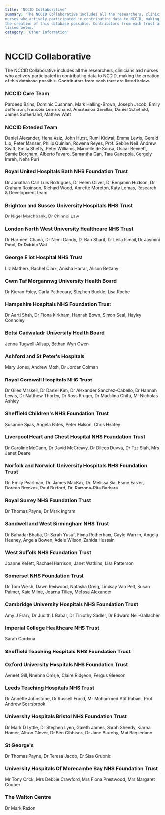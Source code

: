 ```yaml
---
title: 'NCCID Collaborative'
summary: 'The NCCID Collaborative includes all the researchers, clinicians and
nurses who actively participated in contributing data to NCCID, making
the creation of this database possible. Contributors from each trust are
listed below.'
category: 'Other Information'
---
```


# NCCID Collaborative
   
The NCCID Collaborative includes all the researchers, clinicians and
nurses who actively participated in contributing data to NCCID, making
the creation of this database possible. Contributors from each trust are
listed below.

### NCCID Core Team
Pardeep Bains, Dominic Cushnan, Mark Halling-Brown, Joseph Jacob, Emily Jefferson, Francois Lemarchand, Anastasios Sarellas, Daniel Schofield, James Sutherland, Mathew Watt

### NCCID Exteded Team
Daniel Alexander, Hena Aziz, John Hurst, Rumi Kidwai, Emma Lewis, Gerald Lip, Peter Manser, Philip Quinlan, Rowena Reyes, Prof. Sebire Neil, Andrew Swift, Smita Shetty, Peter Williams, Marcelle de Sousa, Oscar Bennett, Samie Dorgham, Alberto Favaro, Samantha Gan, Tara Ganepola, Gergely Imreh, Neha Puri

### Royal United Hospitals Bath NHS Foundation Trust
Dr Jonathan Carl Luis Rodrigues, Dr Helen Oliver, Dr Benjamin Hudson,
Dr Graham Robinson, Richard Wood, Annette Moreton, Katy Lomas,
Research & Development team

### Brighton and Sussex University Hospitals NHS Trust
Dr Nigel Marchbank, Dr Chinnoi Law

### London North West University Healthcare NHS Trust
Dr Harmeet Chana, Dr Nemi Gandy, Dr Ban Sharif, Dr Leila Ismail, Dr
Jaymini Patel, Dr Debbie Wai

### George Eliot Hospital NHS Trust
Liz Mathers, Rachel Clark, Anisha Harrar, Alison Bettany

### Cwm Taf Morgannwg University Health Board
Dr Kieran Foley, Carla Pothecary, Stephen Buckle, Lisa Roche

### Hampshire Hospitals NHS Foundation Trust
Dr Aarti Shah, Dr Fiona Kirkham, Hannah Bown, Simon Seal, Hayley
Connoley

### Betsi Cadwaladr University Health Board 
Jenna Tugwell-Allsup, Bethan Wyn Owen

### Ashford and St Peter's Hospitals
Mary Jones, Andrew Moth, Dr Jordan Colman

### Royal Cornwall Hospitals NHS Trust
Dr Giles Maskell, Dr Daniel Kim, Dr Alexander Sanchez-Cabello, Dr
Hannah Lewis, Dr Matthew Thorley, Dr Ross Kruger, Dr Madalina Chifu,
Mr Nicholas Ashley

### Sheffield Children's NHS Foundation Trust
Susanne Spas, Angela Bates, Peter Halson, Chris Heafey

### Liverpool Heart and Chest Hospital NHS Foundation Trust
Dr Caroline McCann, Dr David McCreavy, Dr Dileep Duvva, Dr Tze Siah,
Mrs Janet Deane

### Norfolk and Norwich University Hospitals NHS Foundation Trust
Dr. Emily Pearlman, Dr. James MacKay, Dr. Melissa Sia, Esme Easter,
Doreen Brookes, Paul Burford, Dr. Ramona-Rita Barbara

### Royal Surrey NHS Foundation Trust 
Dr Thomas Payne, Dr Mark Ingram

### Sandwell and West Birmingham NHS Trust
Dr Bahadar Bhatia, Dr Sarah Yusuf, Fiona Rotherham, Gayle Warren,
Angela Heeney, Angela Bowen, Adele Wilson, Zahida Hussain

### West Suffolk NHS Foundation Trust
Joanne Kellett, Rachael Harrison, Janet Watkins, Lisa Patterson

### Somerset NHS Foundation Trust
Dr Tom Welsh, Dawn Redwood, Natasha Greig, Lindsay Van Pelt, Susan
Palmer, Kate Milne, Joanna Tilley, Melissa Alexander

### Cambridge University Hospitals NHS Foundation Trust
Amy J Frary, Dr Judith L Babar, Dr Timothy Sadler, Dr Edward
Neil-Gallacher

### Imperial College Healthcare NHS Trust
Sarah Cardona

### Sheffield Teaching Hospitals NHS Foundation Trust

### Oxford University Hospitals NHS Foundation Trust
Avneet Gill, Nnenna Omeje, Claire Ridgeon, Fergus Gleeson

### Leeds Teaching Hospitals NHS Trust
Dr Annette Johnstone, Dr Russell Frood, Mr Mohammed Atif Rabani, Prof
Andrew Scarsbrook

### University Hospitals Bristol NHS Foundation Trust
Dr	Mark D Lyttle, Dr	Stephen Lyen, Gareth James, Sarah Sheedy, Kiarna Homer, Alison Glover, Dr Ben Gibbison, Dr Jane Blazeby, Mai Baquedano

### St George's
Dr	Thomas Payne, Dr Teresa Jacob, Dr Sisa Grubnic

### University Hospitals Of Morecambe Bay NHS Foundation Trust 
Mr	Tony Crick, Mrs Debbie Crawford, Mrs Fiona Prestwood, Mrs Margaret Cooper 

### The Walton Centre
Dr Mark Radon
